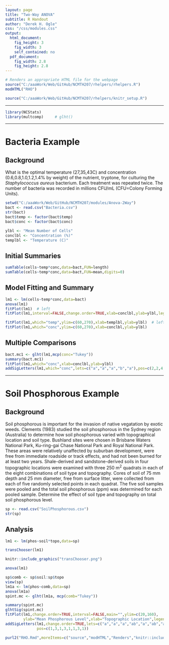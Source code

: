 ```yaml
---
layout: page
title: "Two-Way ANOVA"
subtitle: R Handout
author: "Derek H. Ogle"
css: "/css/modules.css"
output:
  html_document:
    fig_height: 3
    fig_width: 3
    self_contained: no
  pdf_document:
    fig_width: 2.8
    fig_height: 2.8
---
```


```r
# Renders an appropriate HTML file for the webpage
source("C:/aaaWork/Web/GitHub/NCMTH207/rhelpers/rhelpers.R")
modHTML("RHO")
```
```r
source("C:/aaaWork/Web/GitHub/NCMTH207/rhelpers/knitr_setup.R")
```
----

```r
library(NCStats)
library(multcomp)     # glht()
```

----

# Bacteria Example
## Background
What is the optimal temperature (27,35,43C) and concentration (0.6,0.8,1.0,1.2,1.4% by weight) of the nutrient, tryptone, for culturing the *Staphylococcus aureus* bacterium.  Each treatment was repeated twice. The number of bacteria was recorded in millions CFU/mL (CFU=Colony Forming Units).

```r
setwd("C:/aaaWork/Web/GitHub/NCMTH207/modules/Anova-2Way")
bact <- read.csv("Bacteria.csv")
str(bact)
bact$temp <- factor(bact$temp)
bact$conc <- factor(bact$conc)
```
```r
ylbl <- "Mean Number of Cells"
conclbl <- "Concentration (%)"
templbl <- "Temperature (C)"
```

## Initial Summaries
```r
sumTable(cells~temp*conc,data=bact,FUN=length)
sumTable(cells~temp*conc,data=bact,FUN=mean,digits=0)
```

## Model Fitting and Summary
```r
lm1 <- lm(cells~temp*conc,data=bact)
anova(lm1)
fitPlot(lm1)  # left
fitPlot(lm1,interval=FALSE,change.order=TRUE,xlab=conclbl,ylab=ylbl,legend="topleft")
```

```r
fitPlot(lm1,which="temp",ylim=c(60,270),xlab=templbl,ylab=ylbl)  # left
fitPlot(lm1,which="conc",ylim=c(60,270),xlab=conclbl,ylab=ylbl)
```

## Multiple Comparisons
```r
bact.mc1 <- glht(lm1,mcp(conc="Tukey"))
summary(bact.mc1)
fitPlot(lm1,which="conc",xlab=conclbl,ylab=ylbl)
addSigLetters(lm1,which="conc",lets=c("a","a","a","b","a"),pos=c(2,2,4,2,4))
```

----

# Soil Phosphorous Example
## Background
Soil phosphorous is important for the invasion of native vegatation by exotic weeds.  Clements (1983) studied the soil phosphorous in the Sydney region (Australia) to determine how soil phosphorous varied with topographical location and soil type.  Bushland sites were chosen in Brisbane Waters National Park, Ku-ring-gai Chase National Park and Royal National Park.  These areas were relatively unaffected by suburban development, were free from immediate roadside or track effects, and had not been burned for at least two years.  Shale-derived and sandstone-derived soils in four topographic locations were examined with three 250 m<sup>2</sup> quadrats in each of the eight combinations of soil type and topography.  Cores of soil of 75 mm depth and 25 mm diameter, free from surface litter, were collected from each of five randomly selected points in each quadrat.  The five soil samples were pooled and the total soil phosphorous (ppm) was determined for each pooled sample.  Determine the effect of soil type and topography on total soil phosphorous level.

```r
sp <- read.csv("SoilPhosphorous.csv")
str(sp)
```

## Analysis

```r
lm1 <- lm(phos~soil*topo,data=sp)
```
```r
transChooser(lm1)
```
```r
knitr::include_graphics("transChooser.png")
```
```r
anova(lm1)
```

```r
sp$comb <- sp$soil:sp$topo
view(sp)
lm1a <- lm(phos~comb,data=sp)
anova(lm1a)
spint.mc <- glht(lm1a, mcp(comb="Tukey"))
```

```r
summary(spint.mc)
glhtSig(spint.mc)
fitPlot(lm1,change.order=TRUE,interval=FALSE,main="",ylim=c(20,160),
        ylab="Mean Phosphorous Level",xlab="Topographic Location",legend="topleft")
addSigLetters(lm1,change.order=TRUE,lets=c("a","a","a","ab","a","ab","a","b"),
              pos=c(1,3,1,3,1,1,3,1))
```

```r
purl2("RHO.Rmd",moreItems=c("source","modHTML","Renders","knitr::include"))
```
